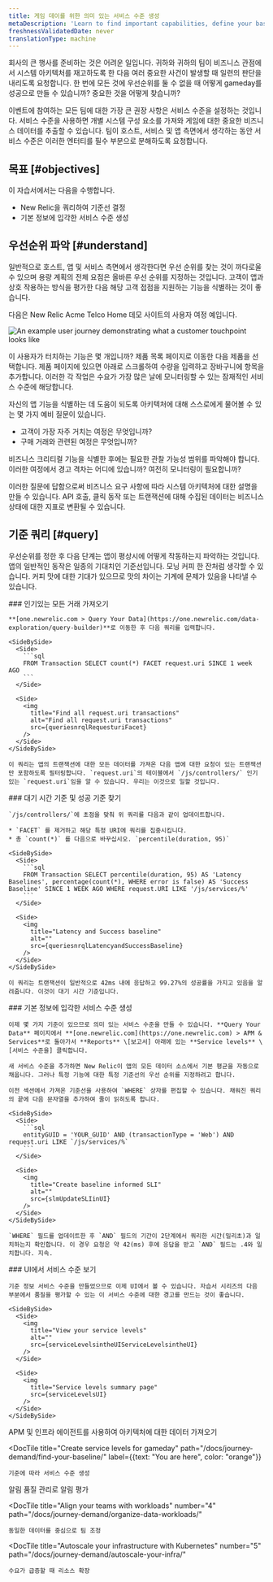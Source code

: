 ```yaml
---
title: 게임 데이를 위한 의미 있는 서비스 수준 생성
metaDescription: 'Learn to find important capabilities, define your baselines, and set up meaningful service levels for peak demand.'
freshnessValidatedDate: never
translationType: machine
---
```








회사의 큰 행사를 준비하는 것은 어려운 일입니다. 귀하와 귀하의 팀이 비즈니스 관점에서 시스템 아키텍처를 재고하도록 한 다음 여러 중요한 사건이 발생할 때 일련의 판단을 내리도록 요청합니다. 한 번에 모든 것에 우선순위를 둘 수 없을 때 어떻게 gameday를 성공으로 만들 수 있습니까? 중요한 것을 어떻게 찾습니까?

이벤트에 참여하는 모든 팀에 대한 가장 큰 권장 사항은 서비스 수준을 설정하는 것입니다. 서비스 수준을 사용하면 개별 시스템 구성 요소를 가져와 게임에 대한 중요한 비즈니스 데이터를 추출할 수 있습니다. 팀이 호스트, 서비스 및 앱 측면에서 생각하는 동안 서비스 수준은 이러한 엔터티를 필수 부분으로 분해하도록 요청합니다.

## 목표 [#objectives]

이 자습서에서는 다음을 수행합니다.

* New Relic을 쿼리하여 기준선 결정
* 기본 정보에 입각한 서비스 수준 생성

## 우선순위 파악 [#understand]

일반적으로 호스트, 앱 및 서비스 측면에서 생각한다면 우선 순위를 찾는 것이 까다로울 수 있으며 용량 계획의 전체 요점은 올바른 우선 순위를 지정하는 것입니다. 고객이 앱과 상호 작용하는 방식을 평가한 다음 해당 고객 접점을 지원하는 기능을 식별하는 것이 좋습니다.

다음은 New Relic Acme Telco Home 데모 사이트의 사용자 여정 예입니다.

<img
  title="You can attach service levels to customer touchpoints"
  alt="An example user journey demonstrating what a customer touchpoint looks like"
  src={userJourneyAPossibleUserJourney}
/>

이 사용자가 터치하는 기능은 몇 개입니까? 제품 목록 페이지로 이동한 다음 제품을 선택합니다. 제품 페이지에 있으면 아래로 스크롤하여 수량을 입력하고 장바구니에 항목을 추가합니다. 이러한 각 작업은 수요가 가장 많은 날에 모니터링할 수 있는 잠재적인 서비스 수준에 해당합니다.

자신의 앱 기능을 식별하는 데 도움이 되도록 아키텍처에 대해 스스로에게 물어볼 수 있는 몇 가지 예비 질문이 있습니다.

* 고객이 가장 자주 거치는 여정은 무엇입니까?
* 구매 거래와 관련된 여정은 무엇입니까?

비즈니스 크리티컬 기능을 식별한 후에는 필요한 관찰 가능성 범위를 파악해야 합니다. 이러한 여정에서 경고 격차는 어디에 있습니까? 여전히 모니터링이 필요합니까?

이러한 질문에 답함으로써 비즈니스 요구 사항에 따라 시스템 아키텍처에 대한 설명을 만들 수 있습니다. API 호출, 클릭 동작 또는 트랜잭션에 대해 수집된 데이터는 비즈니스 상태에 대한 지표로 변환될 수 있습니다.

## 기준 쿼리 [#query]

우선순위를 정한 후 다음 단계는 앱이 평상시에 어떻게 작동하는지 파악하는 것입니다. 앱의 일반적인 동작은 일종의 기대치인 기준선입니다. 모닝 커피 한 잔처럼 생각할 수 있습니다. 커피 맛에 대한 기대가 있으므로 맛의 차이는 기계에 문제가 있음을 나타낼 수 있습니다.

<Steps>
  <Step>
    ### 인기있는 모든 거래 가져오기

    **[one.newrelic.com > Query Your Data](https://one.newrelic.com/data-exploration/query-builder)**로 이동한 후 다음 쿼리를 입력합니다.

    <SideBySide>
      <Side>
        ```sql
        FROM Transaction SELECT count(*) FACET request.uri SINCE 1 week AGO
        ```
      </Side>

      <Side>
        <img
          title="Find all request.uri transactions"
          alt="Find all request.uri transactions"
          src={queriesnrqlRequesturiFacet}
        />
      </Side>
    </SideBySide>

    이 쿼리는 앱의 트랜잭션에 대한 모든 데이터를 가져온 다음 앱에 대한 요청이 있는 트랜잭션만 포함하도록 필터링합니다. `request.uri`의 테이블에서 `/js/controllers/` 인기 있는 `request.uri`임을 알 수 있습니다. 우리는 이것으로 일할 것입니다.
  </Step>

  <Step>
    ### 대기 시간 기준 및 성공 기준 찾기

    `/js/controllers/`에 초점을 맞춰 위 쿼리를 다음과 같이 업데이트합니다.

    * `FACET` 를 제거하고 해당 특정 URI에 쿼리를 집중시킵니다.
    * 총 `count(*)` 를 다음으로 바꾸십시오. `percentile(duration, 95)`

    <SideBySide>
      <Side>
        ```sql
        FROM Transaction SELECT percentile(duration, 95) AS 'Latency Baselines', percentage(count(*), WHERE error is false) AS 'Success Baseline' SINCE 1 WEEK AGO WHERE request.URI LIKE '/js/services/%'
        ```
      </Side>

      <Side>
        <img
          title="Latency and Success baseline"
          alt=""
          src={queriesnrqlLatencyandSuccessBaseline}
        />
      </Side>
    </SideBySide>

    이 쿼리는 트랜잭션이 일반적으로 42ms 내에 응답하고 99.27%의 성공률을 가지고 있음을 알려줍니다. 이것이 대기 시간 기준입니다.
  </Step>

  <Step>
    ### 기본 정보에 입각한 서비스 수준 생성

    이제 몇 가지 기준이 있으므로 의미 있는 서비스 수준을 만들 수 있습니다. **Query Your Data** 페이지에서 **[one.newrelic.com](https://one.newrelic.com) > APM & Services**로 돌아가서 **Reports** \[보고서] 아래에 있는 **Service levels** \[서비스 수준을] 클릭합니다.

    새 서비스 수준을 추가하면 New Relic이 앱의 모든 데이터 소스에서 기본 평균을 자동으로 채웁니다. 그러나 특정 기능에 대한 특정 기준선의 우선 순위를 지정하려고 합니다.

    이전 섹션에서 가져온 기준선을 사용하여 `WHERE` 상자를 편집할 수 있습니다. 채워진 쿼리의 끝에 다음 문자열을 추가하여 줄이 읽히도록 합니다.

    <SideBySide>
      <Side>
        ```sql
        entityGUID = 'YOUR_GUID' AND (transactionType = 'Web') AND request.uri LIKE `/js/services/%`
        ```
      </Side>

      <Side>
        <img
          title="Create baseline informed SLI"
          alt=""
          src={slmUpdateSLIinUI}
        />
      </Side>
    </SideBySide>

    `WHERE` 필드를 업데이트한 후 `AND` 필드의 기간이 2단계에서 쿼리한 시간(밀리초)과 일치하는지 확인합니다. 이 경우 요청은 약 42(ms) 후에 응답을 받고 `AND` 필드는 .4와 일치합니다. 지속.
  </Step>

  <Step>
    ### UI에서 서비스 수준 보기

    기준 정보 서비스 수준을 만들었으므로 이제 UI에서 볼 수 있습니다. 자습서 시리즈의 다음 부분에서 품질을 평가할 수 있는 이 서비스 수준에 대한 경고를 만드는 것이 좋습니다.

    <SideBySide>
      <Side>
        <img
          title="View your service levels"
          alt=""
          src={serviceLevelsintheUIServiceLevelsintheUI}
        />
      </Side>

      <Side>
        <img
          title="Service levels summary page"
          src={serviceLevelsUI}
        />
      </Side>
    </SideBySide>
  </Step>
</Steps>

<DocTiles numbered>
  <DocTile
    title="Get started"
    path="/docs/journey-demand/get-started"
  >
    APM 및 인프라 에이전트를 사용하여 아키텍처에 대한 데이터 가져오기
  </DocTile>

  <DocTile
    title="Create service levels for gameday"
    path="/docs/journey-demand/find-your-baseline/"
    label={{text: "You are here", color: "orange"}}
  >
    기준에 따라 서비스 수준 생성
  </DocTile>
</DocTiles>

<DocTiles>
  <DocTile
    title="Reduce noise with quality alerts"
    number="3"
    path="/docs/journey-demand/create-quality-alerts/"
  >
    알림 품질 관리로 알림 평가
  </DocTile>

  <DocTile
    title="Align your teams with workloads"
    number="4"
    path="/docs/journey-demand/organize-data-workloads/"
  >
    동일한 데이터를 중심으로 팀 조정
  </DocTile>

  <DocTile
    title="Autoscale your infrastructure with Kubernetes"
    number="5"
    path="/docs/journey-demand/autoscale-your-infra/"
  >
    수요가 급증할 때 리소스 확장
  </DocTile>
</DocTiles>